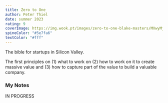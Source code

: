 ```yaml
---
title: Zero to One
author: Peter Thiel
date: summer 2023
rating: 9
coverImage: https://img.wook.pt/images/zero-to-one-blake-masters/MXwyMjE1NzUyM3wxODAzNjM1OXwxNTcxMDIyMTAyMDAw/500x
spineColor: "#5e7fa6"
textColor: "#fff"
---
```


The bible for startups in Silicon Valley. 

The first principles on (1) what to work on (2) how to work on it to create massive value and (3) how to capture part of the value to build a valuable company.

### My Notes 

IN PROGRESS
